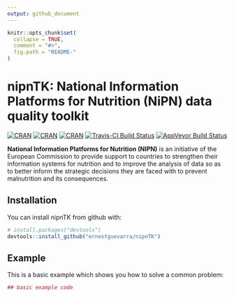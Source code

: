 ```yaml
---
output: github_document
---
```


<!-- README.md is generated from README.Rmd. Please edit that file -->

```r
knitr::opts_chunk$set(
  collapse = TRUE,
  comment = "#>",
  fig.path = "README-"
)
```

# nipnTK: National Information Platforms for Nutrition (NiPN) data quality toolkit
[![CRAN](https://img.shields.io/cran/v/nipnTK.svg)](https://cran.r-project.org/package=nipnTK)
[![CRAN](https://img.shields.io/cran/l/nipnTK.svg)](https://CRAN.R-project.org/package=nipnTK)
[![CRAN](http://cranlogs.r-pkg.org/badges/nipnTK)](https://cran.r-project.org/package=nipnTK)
[![Travis-CI Build Status](https://travis-ci.org/validmeasures/nipnTK.svg?branch=master)](https://travis-ci.org/validmeasures/nipnTK)
[![AppVeyor Build Status](https://ci.appveyor.com/api/projects/status/github/validmeasures/nipnTK?branch=master&svg=true)](https://ci.appveyor.com/project/validmeasures/nipnTK)


**National Information Platforms for Nutrition (NIPN)** is an initiative of the 
European Commission to provide support to countries to strengthen their 
information systems for nutrition and to improve the analysis of data so as to 
better inform the strategic decisions they are faced with to prevent malnutrition 
and its consequences.



## Installation

You can install nipnTK from github with:

```r
# install.packages("devtools")
devtools::install_github("ernestguevarra/nipnTK")
```

## Example

This is a basic example which shows you how to solve a common problem:

```r
## basic example code
```
